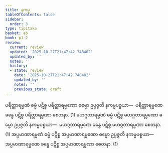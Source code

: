 ```yaml
---
title: နကမ္မ
tableOfContents: false
sidebar:
  order: 3
type: tipitaka
basket: ab
book: p1-2
review:
  current: review
  updated: '2025-10-27T21:47:42.748402'
  updated_by: ''
  notes: ''
  history:
  - state: review
    date: '2025-10-27T21:47:42.748402'
    updated_by: ''
    notes: ''
    previous_state: draft
---
```



<ReviewStatus review={frontmatter.review} showDetails={true} />

<HypothesisAnnotation frontmatter={frontmatter} />

<DynamicBreadcrumb />

<Division number="7" book="p1-2" e="ch" v="37" p="345">

<Paragraph number="2172" book="p1-2">
ပရိတ္တာရမ္မဏံ ဓမ္မံ ပဋိစ္စ ပရိတ္တာရမ္မဏော ဓမ္မော ဥပ္ပဇ္ဇတိ နကမ္မပစ္စယာ—  ပရိတ္တာရမ္မဏေ ခန္ဓေ ပဋိစ္စ ပရိတ္တာရမ္မဏာ စေတနာ. (1)
</Paragraph>

<Paragraph number="2173" book="p1-2">
မဟဂ္ဂတာရမ္မဏံ ဓမ္မံ ပဋိစ္စ မဟဂ္ဂတာရမ္မဏော ဓမ္မော ဥပ္ပဇ္ဇတိ နကမ္မပစ္စယာ—  မဟဂ္ဂတာရမ္မဏေ ခန္ဓေ ပဋိစ္စ မဟဂ္ဂတာရမ္မဏာ စေတနာ. (1)
</Paragraph>

<Paragraph number="2174" book="p1-2">
အပ္ပမာဏာရမ္မဏံ ဓမ္မံ ပဋိစ္စ အပ္ပမာဏာရမ္မဏော ဓမ္မော ဥပ္ပဇ္ဇတိ နကမ္မပစ္စယာ—  အပ္ပမာဏာရမ္မဏေ ခန္ဓေ ပဋိစ္စ အပ္ပမာဏာရမ္မဏာ စေတနာ. (1)
</Paragraph>
</Division>